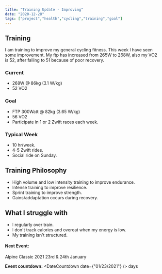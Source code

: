 ```yaml
---
title: "Training Update - Improving"
date: "2020-12-28"
tags: ["project","health","cycling","training","goal"]
---
```


## Training
I am training to improve my general cycling fitness. This week I have seen some improvement. My ftp has increased from 265W to 268W, also my VO2 is 52, after falling to 51 because of poor recovery. 

### Current
 - 268W @ 86kg (3.1 W/kg)
 - 52 VO2
 
### Goal
- FTP 300Watt @ 82kg (3.65 W/kg)
- 56 VO2
- Participate in 1 or 2 Zwift races each week.

### Typical Week
- 10 hr/week.
- 4-5 Zwift rides.
- Social ride on Sunday.

## Training Philosophy
- High volume and low intensity training to improve endurance.
- Intense training to improve resilience.
- Sprint training to improve strength.
- Gains/addaptation occurs during recovery.

## What I struggle with
- I regularly over train.
- I don't track calories and overeat when my energy is low.
- My training isn't structured.


#### Next Event:
Alpine Classic 2021 23rd & 24th January

**Event countdown:** <DateCountdown date={"01/23/2021"} /> days
